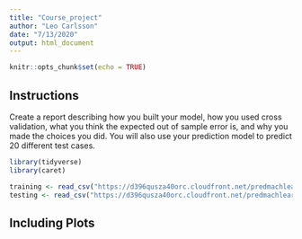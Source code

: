 ```yaml
---
title: "Course_project"
author: "Leo Carlsson"
date: "7/13/2020"
output: html_document
---
```


```r
knitr::opts_chunk$set(echo = TRUE)
```

## Instructions
Create a report describing how you built your model, how you used cross validation, what you think the expected out of sample error is, and why you made the choices you did. You will also use your prediction model to predict 20 different test cases.

```r
library(tidyverse)
library(caret)

training <- read_csv("https://d396qusza40orc.cloudfront.net/predmachlearn/pml-training.csv") %>% select(-X1)
testing <- read_csv("https://d396qusza40orc.cloudfront.net/predmachlearn/pml-testing.csv") %>% select(-X1)

```

## Including Plots




